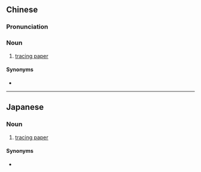 {{also|透写纸|透写紙}}
==Chinese==
{{zh-forms|s=透写纸}}

===Pronunciation===
{{zh-pron
|m=tòuxiězhǐ
|cat=n
}}

===Noun===
{{zh-noun}}

# [[tracing paper]]

====Synonyms====
* {{zh-l|描圖紙}}

----

==Japanese==
{{ja-kanjitab|とう|しゃ|し|yomi=o}}

===Noun===
{{ja-noun|とうしゃし|shin=透写紙}}

# [[tracing paper]]

====Synonyms====
* {{ja-r|トレーシングペーパー}}